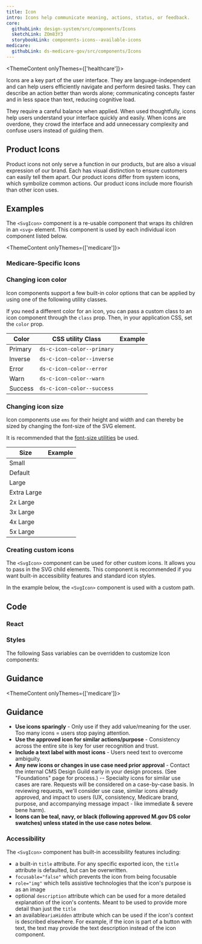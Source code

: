 ```yaml
---
title: Icon
intro: Icons help communicate meaning, actions, status, or feedback.
core:
  githubLink: design-system/src/components/Icons
  sketchLink: ZOm83Y3
  storybookLink: components-icons--available-icons
medicare:
  githubLink: ds-medicare-gov/src/components/Icons
---
```




<ThemeContent onlyThemes={['healthcare']}>

Icons are a key part of the user interface. They are language-independent and can help users efficiently navigate and perform desired tasks. They can describe an action better than words alone; communicating concepts faster and in less space than text, reducing cognitive load.


They require a careful balance when applied. When used thoughtfully, icons help users understand your interface quickly and easily. When icons are overdone, they crowd the interface and add unnecessary complexity and confuse users instead of guiding them.

## Product Icons

Product icons not only serve a function in our products, but are also a visual expression of our brand. Each has visual distinction to ensure customers can easily tell them apart. Our product icons differ from system icons, which symbolize common actions. Our product icons include more flourish than other icon uses.

</ThemeContent>

## Examples

The `<SvgIcon>` component is a re-usable component that wraps its children in an `<svg>` element.
This component is used by each individual icon component listed below.

<StorybookExample
  componentName="icons"
  storyId="components-icons--available-icons"
  minHeight={250}
/>

<ThemeContent onlyThemes={['medicare']}>
  <h3 id="medicare-specific-icons"> Medicare-Specific Icons </h3>
  <StorybookExample
    componentName="icons-medicare"
    storyId="medicare-icons--available-icons"
    minHeight={250}
  />
</ThemeContent>

### Changing icon color

Icon components support a few built-in color options that can be applied by using one of the following utility classes.

If you need a different color for an icon, you can pass a custom class to an icon component through the `class` prop. Then, in your application CSS, set the `color` prop.

| Color   | CSS utility Class                     | Example                                                                                                                     |
| ------- | ------------------------------------- | --------------------------------------------------------------------------------------------------------------------------- |
| Primary | <code>ds-c-icon-color--primary</code> | <div class="ds-u-text-align--center"><CloseIcon class='ds-c-icon-color--primary' /></div>                                   |
| Inverse | <code>ds-c-icon-color--inverse</code> | <div class="ds-base--inverse ds-u-padding--05 ds-u-text-align--center"><CloseIcon class='ds-c-icon-color--inverse' /></div> |
| Error   | <code>ds-c-icon-color--error</code>   | <div class="ds-u-text-align--center"><CloseIcon class='ds-c-icon-color--error' /></div>                                     |
| Warn    | <code>ds-c-icon-color--warn</code>    | <div class="ds-u-text-align--center"><CloseIcon class='ds-c-icon-color--warn' /></div>                                      |
| Success | <code>ds-c-icon-color--success</code> | <div class="ds-u-text-align--center"><CloseIcon class='ds-c-icon-color--success' /> </div>                                  |

### Changing icon size

Icon components use `ems` for their height and width and can thereby be sized by changing the font-size of the SVG element.

It is recommended that the [font-size utilities](/utilities/font/font-size/) be used.

| Size        | Example                                   |
| ----------- | ----------------------------------------- |
| Small       | <CloseIcon class='ds-u-font-size--sm' />  |
| Default     | <CloseIcon />                             |
| Large       | <CloseIcon class='ds-u-font-size--lg' />  |
| Extra Large | <CloseIcon class='ds-u-font-size--xl' />  |
| 2x Large    | <CloseIcon class='ds-u-font-size--2xl' /> |
| 3x Large    | <CloseIcon class='ds-u-font-size--3xl' /> |
| 4x Large    | <CloseIcon class='ds-u-font-size--4xl' /> |
| 5x Large    | <CloseIcon class='ds-u-font-size--5xl' /> |

### Creating custom icons

The `<SvgIcon>` component can be used for other custom icons. It allows you to pass in the SVG child elements. This component is recommended if you want built-in accessibility features and standard icon styles.

In the example below, the `<SvgIcon>` component is used with a custom path.

<EmbeddedExample>
  <SvgIcon title="Smiley face" viewBox="0 0 496 512">
    <path d="M248 8C111 8 0 119 0 256s111 248 248 248 248-111 248-248S385 8 248 8zm0 448c-110.3 0-200-89.7-200-200S137.7 56 248 56s200 89.7 200 200-89.7 200-200 200zm-80-216c17.7 0 32-14.3 32-32s-14.3-32-32-32-32 14.3-32 32 14.3 32 32 32zm160 0c17.7 0 32-14.3 32-32s-14.3-32-32-32-32 14.3-32 32 14.3 32 32 32zm4 72.6c-20.8 25-51.5 39.4-84 39.4s-63.2-14.3-84-39.4c-8.5-10.2-23.7-11.5-33.8-3.1-10.2 8.5-11.5 23.6-3.1 33.8 30 36 74.1 56.6 120.9 56.6s90.9-20.6 120.9-56.6c8.5-10.2 7.1-25.3-3.1-33.8-10.1-8.4-25.3-7.1-33.8 3.1z" />
  </SvgIcon>
</EmbeddedExample>

## Code

### React

<PropTable componentName="SvgIcon" />

### Styles

The following Sass variables can be overridden to customize Icon components:

<ComponentThemeOptions
  componentname="icon"
/>

## Guidance

<ThemeContent onlyThemes={['medicare']}>

## Guidance

- <b>Use icons sparingly</b> - Only use if they add value/meaning for the user. Too many icons = users stop paying attention.
- <b>Use the approved icon for similar actions/purpose</b> - Consistency across the entire site is key for user recognition and trust. 
- <b>Include a text label with most icons</b> - Users need text to overcome ambiguity.
- <b>Any new icons or changes in use case need prior approval</b> - Contact the internal CMS Design Guild early in your design process. (See "Foundations" page for process.)
-- Specialty icons for similar use cases are rare. Requests will be considered on a case-by-case basis. In reviewing requests, we'll consider use case, similar icons already approved, and impact to users (UX, consistency, Medicare brand, purpose, and accompanying message impact - like immediate & severe bene harm).
- <b>Icons can be teal, navy, or black (following approved M.gov DS color swatches) unless stated in the use case notes below.</b>

</ThemeContent>


### Accessibility

The `<SvgIcon>` component has built-in accessibility features including:

- a built-in `title` attribute. For any specific exported icon, the `title` attribute is defaulted, but can be overwritten.
- `focusable="false"` which prevents the icon from being focusable
- `role="img"` which tells assistive technologies that the icon's purpose is as an image
- optional `description` attribute which can be used for a more detailed explanation of the icon's contents. Meant to be used to provide more detail than just the `title`
- an available`ariaHidden` attribute which can be used if the icon's context is described elsewhere. For example, if the icon is part of a button with text, the text may provide the text description instead of the icon component.
